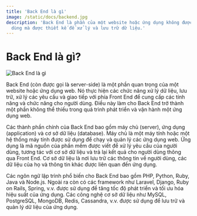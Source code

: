 ```yaml
---
title: 'Back End là gì'
image: /static/docs/backend.jpg
description: 'Back End là phần của một website hoặc ứng dụng không được hiển thị cho người
  dùng mà được thiết kế để xử lý và lưu trữ dữ liệu.'
---
```


# Back End là gì?

![Back End là gì](/static/docs/backend.jpg)

Back End (còn được gọi là server-side) là một phần quan trọng của một website
hoặc ứng dụng web. Nó thực hiện các chức năng xử lý dữ liệu, lưu trữ, xử lý các
yêu cầu và giao tiếp với phía Front End để cung cấp các tính năng và chức năng
cho người dùng. Điều này làm cho Back End trở thành một phần không thể thiếu
trong quá trình phát triển và vận hành một ứng dụng web.

Các thành phần chính của Back End bao gồm máy chủ (server), ứng dụng
(application) và cơ sở dữ liệu (database). Máy chủ là một máy tính hoặc một hệ
thống máy tính được sử dụng để chạy và quản lý các ứng dụng web. Ứng dụng là mã
nguồn của phần mềm được viết để xử lý yêu cầu của người dùng, tương tác với cơ
sở dữ liệu và trả lại kết quả cho người dùng thông qua Front End. Cơ sở dữ liệu
là nơi lưu trữ các thông tin về người dùng, các dữ liệu của họ và thông tin khác
được liên quan đến ứng dụng.

Các ngôn ngữ lập trình phổ biến cho Back End bao gồm PHP, Python, Ruby, Java và
Node.js. Ngoài ra còn có các framework như Laravel, Django, Ruby on Rails,
Spring, v.v. được sử dụng để tăng tốc độ phát triển và tối ưu hóa hiệu suất của
ứng dụng. Các công nghệ cơ sở dữ liệu như MySQL, PostgreSQL, MongoDB, Redis,
Cassandra, v.v. được sử dụng để lưu trữ và quản lý dữ liệu của ứng dụng.

